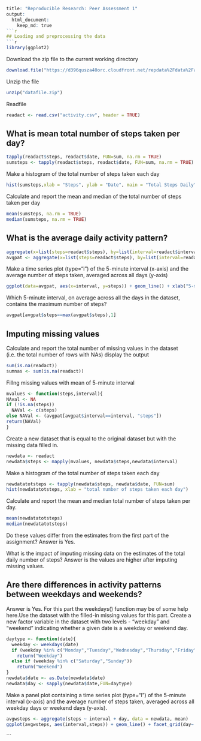 
```r
title: "Reproducible Research: Peer Assessment 1"
output: 
  html_document:
    keep_md: true
```r


## Loading and preprocessing the data
```r
library(ggplot2)
```
Download the zip file to the current working directory
```r
download.file("https://d396qusza40orc.cloudfront.net/repdata%2Fdata%2Factivity.zip","datafile.zip")
```

Unzip the file
```r
unzip("datafile.zip")
```

Readfile
```r
readact <- read.csv("activity.csv", header = TRUE)
```


## What is mean total number of steps taken per day?
```r
tapply(readact$steps, readact$date, FUN=sum, na.rm = TRUE)
sumsteps <- tapply(readact$steps, readact$date, FUN=sum, na.rm = TRUE)
```
Make a histogram of the total number of steps taken each day
```r
hist(sumsteps,xlab = "Steps", ylab = "Date", main = "Total Steps Daily")
```

Calculate and report the mean and median of the total number of steps taken per day
```r
mean(sumsteps, na.rm = TRUE)
median(sumsteps, na.rm = TRUE)
```

## What is the average daily activity pattern?
```r
aggregate(x=list(steps=readact$steps), by=list(interval=readact$interval),FUN=mean, na.rm = TRUE)
avgpat <- aggregate(x=list(steps=readact$steps), by=list(interval=readact$interval),FUN=mean, na.rm = TRUE)
```
Make a time series plot (type="l") of the 5-minute interval (x-axis) 
and the average number of steps taken, averaged across all days (y-axis)
```r
ggplot(data=avgpat, aes(x=interval, y=steps)) + geom_line() + xlab("5-minute interval") + ylab("average number of steps taken, averaged across all days")
```

Which 5-minute interval, on average across all the days in the dataset, contains the maximum number of steps?
```r
avgpat[avgpat$steps==max(avgpat$steps),1]
```
## Imputing missing values
Calculate and report the total number of missing values in the dataset (i.e. the total number of rows with NAs)
display the output
```r
sum(is.na(readact))
sumnas <- sum(is.na(readact))
```

Fillng missing values  with mean of 5-minute interval
```r
mvalues <- function(steps,interval){
NAval <- NA
if (!is.na(steps)) 
  NAVal <- c(steps)
else NAVal <- (avgpat[avgpat$interval==interval, "steps"])
return(NAVal)
}
```

Create a new dataset that is equal to the original dataset but with the missing data filled in.
```r
newdata <- readact
newdata$steps <- mapply(mvalues, newdata$steps,newdata$interval)
```

Make a histogram of the total number of steps taken each day 
```r
newdatatotsteps <- tapply(newdata$steps, newdata$date, FUN=sum)
hist(newdatatotsteps, xlab = "total number of steps taken each day")
```

Calculate and report the mean and median total number of steps taken per day.
```r
mean(newdatatotsteps)
median(newdatatotsteps)
```

                                                                        
Do these values differ from the estimates from the first part of the assignment? 
Answer is Yes.

What is the impact of imputing missing data on the estimates of the total daily number of steps?
Answer is the values are higher after imputing missing values.



## Are there differences in activity patterns between weekdays and weekends?
Answer is Yes.
For this part the weekdays() function may be of some help here.Use the dataset with the filled-in missing values for this part.
Create a new factor variable in the dataset with two levels - "weekday" and "weekend" indicating whether a given date is a weekday or weekend day.

```r
daytype <- function(date){
  weekday <- weekdays(date)
  if (weekday %in% c("Monday","Tuesday","Wednesday","Thursday","Friday")) 
    return("Weekday")
  else if (weekday %in% c("Saturday","Sunday"))
    return("Weekend")
}
newdata$date <- as.Date(newdata$date)
newdata$day <- sapply(newdata$date,FUN=daytype)
```

Make a panel plot containing a time series plot (type="l") of the 5-minute interval (x-axis) and the average number of steps taken, averaged across all weekday days or weekend days (y-axis). 

```r
avgwsteps <- aggregate(steps ~ interval + day, data = newdata, mean)
ggplot(avgwsteps, aes(interval,steps)) + geom_line() + facet_grid(day~.) + xlab("5-minute interval") + ylab("average number of steps across all weekday days or weekend days")
```
```

